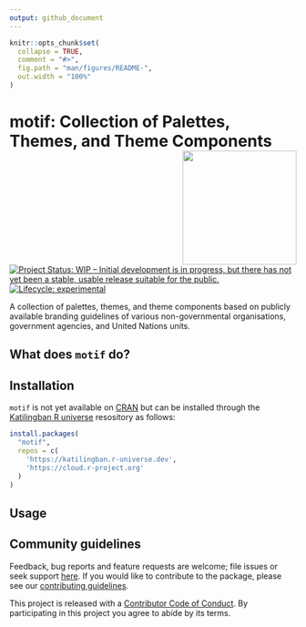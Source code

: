```yaml
---
output: github_document
---
```


<!-- README.md is generated from README.Rmd. Please edit that file -->

```r
knitr::opts_chunk$set(
  collapse = TRUE,
  comment = "#>",
  fig.path = "man/figures/README-",
  out.width = "100%"
)
```

# motif: Collection of Palettes, Themes, and Theme Components <img src="man/figures/logo.png" width="200" align="right" />

<!-- badges: start -->
[![Project Status: WIP – Initial development is in progress, but there has not yet been a stable, usable release suitable for the public.](https://www.repostatus.org/badges/latest/wip.svg)](https://www.repostatus.org/#wip)
[![Lifecycle: experimental](https://img.shields.io/badge/lifecycle-experimental-orange.svg)](https://lifecycle.r-lib.org/articles/stages.html#experimental)
<!-- badges: end -->

A collection of palettes, themes, and theme components based on publicly available branding guidelines of various non-governmental organisations, government agencies, and United Nations units.

## What does `motif` do?

## Installation

`motif` is not yet available on [CRAN](https://cran.r-project.org) but can be installed through the [Katilingban R universe](https://katilingban.r-universe.dev) resository as follows:

```R
install.packages(
  "motif", 
  repos = c(
    'https://katilingban.r-universe.dev', 
    'https://cloud.r-project.org'
  )
)
```

## Usage


## Community guidelines

Feedback, bug reports and feature requests are welcome; file issues or seek support [here](https://github.com/katilingban/motif/issues). If you would like to contribute to the package, please see our [contributing guidelines](https://katilingban.io/motif/CONTRIBUTING.html).

This project is released with a [Contributor Code of Conduct](https://katilingban.io/motif/CODE_OF_CONDUCT.html). By participating in this project you agree to abide by its terms.

